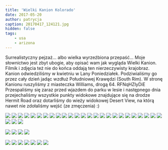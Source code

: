 ```yaml
---
title: 'Wielki Kanion Kolorado'
date: 2017-05-20
author: patrycja
caption: 20170417_124121.jpg
hidden: false
tags: 
    - usa
    - arizona
---
```


Surrealistyczny pejzaż... albo wielka wyrzeźbiona przepaść... Moje słownictwo jest zbyt ubogie, aby opisać wam jak wygląda Wielki Kanion. Filmik i zdjęcia też nie do końca oddają ten nierzeczywisty krajobraz. Kanion odwiedziliśmy w kwietniu w Lany Poniedziałek. Podziwialiśmy go przez cały dzień jadąc wzdłuż Południowej Krawędzi (South Rim). 
W stronę Kanionu ruszyliśmy z miasteczka Williams, drogą 64. 
<youtube>RFNqHZIyDiE</youtube>
Przespaliśmy się zaraz przed wjazdem do parku w lesie i następnego dnia przejechaliśmy wszystkie punkty widokowe znajdujące się na drodze Hermit Road oraz dotarliśmy do wieży widokowej Desert View, na którą nawet nie zdołaliśmy wejść (ze zmęczenia) :) 

<grid>

![](./dsc03715.jpg)
![](./dsc03717.jpg)
![](./dsc03718.jpg)
![](./dsc03719.jpg)
![](./dsc03720.jpg)
![](./dsc03721.jpg)
![](./dsc03723.jpg)
![](./20170417_095948.jpg)
![](./dsc03729.jpg)
![](./dsc03731.jpg)
![](./dsc03725.jpg)
![](./dsc03732.jpg)
![](./dsc03733.jpg)
![](./dsc03734.jpg)
![](./dsc03735.jpg)
![](./dsc03736.jpg)
![](./dsc03737.jpg)
![](./dsc03739.jpg)
![](./20170417_114546.jpg)
![](./20170417_125404.jpg)
![](./20170417_125416.jpg)
![](./20170417_125435.jpg)
![](./dsc03742.jpg)
![](./dsc03740.jpg)
![](./20170417_125515.jpg)
![](./20170417_125453.jpg)
![](./dsc03743.jpg)
![](./dsc03745.jpg)

</grid>
<grid columns="2">

![](./20170417_151303.jpg)
![](./20170417_151338.jpg)
![](./dsc03746.jpg)
![](./20170417_151641.jpg)

</grid>
<grid>

![](./dsc03747.jpg)
![](./dsc03749.jpg)
![](./dsc03751.jpg)
![](./dsc03753.jpg)
![](./dsc03756.jpg)
![](./20170417_172111.jpg)
![](./20170417_172048.jpg)

</grid>